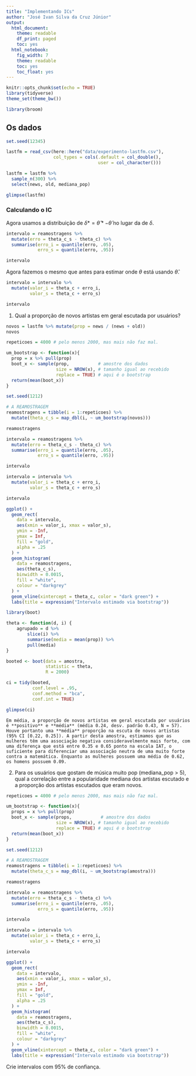 ```yaml
---
title: "Implementando ICs"
author: "José Ivan Silva da Cruz Júnior"
output:
  html_document:
    theme: readable
    df_print: paged
    toc: yes
  html_notebook:
    fig_width: 7
    theme: readable
    toc: yes
    toc_float: yes
---
```


```r
knitr::opts_chunk$set(echo = TRUE)
library(tidyverse)
theme_set(theme_bw())

library(broom)
```

## Os dados

```r
set.seed(12345)

lastfm = read_csv(here::here("data/experimento-lastfm.csv"), 
                  col_types = cols(.default = col_double(), 
                                   user = col_character()))

lastfm = lastfm %>% 
  sample_n(300) %>% 
  select(news, old, mediana_pop)

glimpse(lastfm)
```

### Calculando o IC

Agora usamos a distribuição de $\delta* = \hat{\theta}* - \hat{\theta}$ no lugar da de $\delta$.

```r
intervalo = reamostragens %>% 
  mutate(erro = theta_c_s - theta_c) %>% 
  summarise(erro_i = quantile(erro, .05), 
            erro_s = quantile(erro, .95))

intervalo
```

Agora fazemos o mesmo que antes para estimar onde $\theta$ está usando  $\hat{\theta}$.

```r
intervalo = intervalo %>% 
  mutate(valor_i = theta_c + erro_i, 
         valor_s = theta_c + erro_s)

intervalo
```

1. Qual a proporção de novos artistas em geral escutada por usuários?

```r
novos = lastfm %>% mutate(prop = news / (news + old))
novos

repeticoes = 4000 # pelo menos 2000, mas mais não faz mal.

um_bootstrap <- function(x){
  prop = x %>% pull(prop)
  boot_x <- sample(prop,           # amostre dos dados
                   size = NROW(x), # tamanho igual ao recebido
                   replace = TRUE) # aqui é o bootstrap
  return(mean(boot_x))
}

set.seed(1212)

# A REAMOSTRAGEM
reamostragens = tibble(i = 1:repeticoes) %>% 
  mutate(theta_c_s = map_dbl(i, ~ um_bootstrap(novos)))

reamostragens
```

```r
intervalo = reamostragens %>% 
  mutate(erro = theta_c_s - theta_c) %>% 
  summarise(erro_i = quantile(erro, .05), 
            erro_s = quantile(erro, .95))

intervalo
```

```r
intervalo = intervalo %>% 
  mutate(valor_i = theta_c + erro_i, 
         valor_s = theta_c + erro_s)

intervalo
```

```r
ggplot() +
  geom_rect(
    data = intervalo,
    aes(xmin = valor_i, xmax = valor_s),
    ymin = -Inf,
    ymax = Inf,
    fill = "gold",
    alpha = .25
  ) +
  geom_histogram(
    data = reamostragens,
    aes(theta_c_s),
    binwidth = 0.0015,
    fill = "white",
    colour = "darkgrey"
  ) +
  geom_vline(xintercept = theta_c, color = "dark green") +
  labs(title = expression("Intervalo estimado via bootstrap"))
```
```r
library(boot)

theta <- function(d, i) {
    agrupado = d %>% 
        slice(i) %>% 
        summarise(media = mean(prop)) %>%
        pull(media)
}

booted <- boot(data = amostra, 
               statistic = theta, 
               R = 2000)

ci = tidy(booted, 
          conf.level = .95,
          conf.method = "bca",
          conf.int = TRUE)

glimpse(ci)
```

    
    Em média, a proporção de novos artistas em geral escutada por usuários é **positivo** e **média** (média 0.24, desv. padrão 0.43, N = 57). Houve portanto uma **média** proporção na escuta de novos artistas (95% CI [0.22, 0.25]). A partir desta amostra, estimamos que as mulheres têm uma associação negativa consideravelmente mais forte, com uma diferença que está entre 0.35 e 0.65 ponto na escala IAT, o suficiente para diferenciar uma associação neutra de uma muito forte contra a matemática. Enquanto as mulheres possuem uma média de 0.62, os homens possuem 0.09.


2. Para os usuários que gostam de música muito pop (mediana_pop > 5), qual a correlação entre a popularidade mediana dos artistas escutado e a proporção dos artistas escutados que eram novos. 

```r
repeticoes = 4000 # pelo menos 2000, mas mais não faz mal.

um_bootstrap <- function(x){
  props = x %>% pull(prop)
  boot_x <- sample(props,           # amostre dos dados
                   size = NROW(x), # tamanho igual ao recebido
                   replace = TRUE) # aqui é o bootstrap
  return(mean(boot_x))
}

set.seed(1212)

# A REAMOSTRAGEM
reamostragens = tibble(i = 1:repeticoes) %>% 
  mutate(theta_c_s = map_dbl(i, ~ um_bootstrap(amostra)))

reamostragens
```

```r
intervalo = reamostragens %>% 
  mutate(erro = theta_c_s - theta_c) %>% 
  summarise(erro_i = quantile(erro, .05), 
            erro_s = quantile(erro, .95))

intervalo
```

```r
intervalo = intervalo %>% 
  mutate(valor_i = theta_c + erro_i, 
         valor_s = theta_c + erro_s)

intervalo
```

```r
ggplot() +
  geom_rect(
    data = intervalo,
    aes(xmin = valor_i, xmax = valor_s),
    ymin = -Inf,
    ymax = Inf,
    fill = "gold",
    alpha = .25
  ) +
  geom_histogram(
    data = reamostragens,
    aes(theta_c_s),
    binwidth = 0.0015,
    fill = "white",
    colour = "darkgrey"
  ) +
  geom_vline(xintercept = theta_c, color = "dark green") +
  labs(title = expression("Intervalo estimado via bootstrap"))
```

Crie intervalos com 95% de confiança.